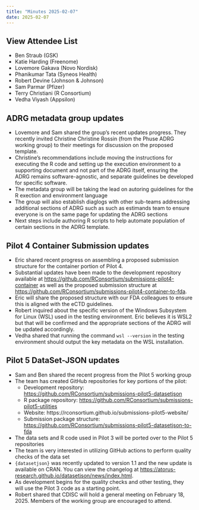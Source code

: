 ```yaml
---
title: "Minutes 2025-02-07"
date: 2025-02-07
---
```


::: {.callout-tip collapse="true"}
## View Attendee List

- Ben Straub (GSK)
- Katie Harding (Freenome)
- Lovemore Gakava (Novo Nordisk)
- Phanikumar Tata (Syneos Health)
- Robert Devine (Johnson & Johnson)
- Sam Parmar (Pfizer)
- Terry Christiani (R Consortium)
- Vedha Viyash (Appsilon)
:::

## ADRG metadata group updates

* Lovemore and Sam shared the group's recent updates progress. They recently invited Christine Christine Rossin (from the Phuse ADRG working group) to their meetings for discussion on the proposed template.
* Christine's recommendations include moving the instructions for executing the R code and setting up the execution environment to a supporting document and not part of the ADRG itself, ensuring the ADRG remains software-agnostic, and separate guidelines be developed for specific software.
* The metadata group will be taking the lead on autoring guidelines for the R exection and environment language
* The group will also establish diaglogs with other sub-teams addressing additional sections of ADRG such as such as estimands team to ensure everyone is on the same page for updating the ADRG sections
* Next steps include authoring R scripts to help automate population of certain sections in the ADRG template.

## Pilot 4 Container Submission updates

* Eric shared recent progress on assembling a proposed submission structure for the container portion of Pilot 4.
* Substantial updates have been made to the development repository available at <https://github.com/RConsortium/submissions-pilot4-container> as well as the proposed submission structure at <https://github.com/RConsortium/submissions-pilot4-container-to-fda>.
* Eric will share the proposed structure with our FDA colleagues to ensure this is aligned with the eCTD guidelines.
* Robert inquired about the specific version of the Windows Subsystem for Linux (WSL) used in the testing environment. Eric believes it is WSL2 but that will be confirmed and the appropriate sections of the ADRG will be updated accordingly.
* Vedha shared that running the command `wsl --version` in the testing environment should output the key metadata on the WSL installation.

## Pilot 5 DataSet-JSON updates

* Sam and Ben shared the recent progress from the Pilot 5 working group
* The team has created GitHub repositories for key portions of the pilot:
    + Development repository: <https://github.com/RConsortium/submissions-pilot5-datasetjson>
    * R package repository: <https://github.com/RConsortium/submissions-pilot5-utilities>
    * Website: https://rconsortium.github.io/submissions-pilot5-website/ 
    * Submission package structure: <https://github.com/RConsortium/submissions-pilot5-datasetjson-to-fda>
* The data sets and R code used in Pilot 3 will be ported over to the Pilot 5 repositories
* The team is very interested in utilizing GitHub actions to perform quality checks of the data set
* `{datasetjson}` was recently updated to version 1.1 and the new update is available on CRAN. You can view the changelog at <https://atorus-research.github.io/datasetjson/news/index.html>.
* As development begins for the quality checks and other testing, they will use the Pilot 3 code as a starting point.
- Robert shared that CDISC will hold a general meeting on February 18, 2025. Members of the working group are encouraged to attend.
